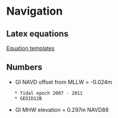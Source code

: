 = Navigation =

== Latex equations ==
[[Equation templates]]

== Numbers ==
* GI NAVD offset from MLLW = -0.024m
	* Tidal epoch 2007 - 2011
	* GEOID12B
* GI MHW elevation = 0.297m NAVD88 
